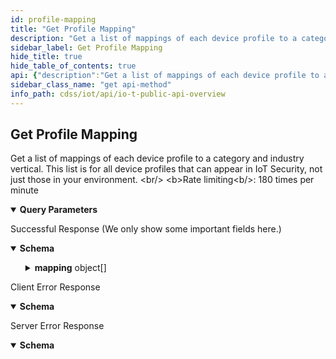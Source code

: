 ```yaml
---
id: profile-mapping
title: "Get Profile Mapping"
description: "Get a list of mappings of each device profile to a category and industry vertical. This list is for all device profiles that can appear in IoT Security, not just those in your environment. <br/> <b>Rate limiting<b/>: 180 times per minute"
sidebar_label: Get Profile Mapping
hide_title: true
hide_table_of_contents: true
api: {"description":"Get a list of mappings of each device profile to a category and industry vertical. This list is for all device profiles that can appear in IoT Security, not just those in your environment. <br/> <b>Rate limiting<b/>: 180 times per minute","operationId":"profile-mapping","security":[{"X-Key-Id":[],"X-Access-Key":[]}],"tags":["IoT Public API"],"parameters":[{"description":"The customer ID to which the API call is directed","in":"query","name":"customerid","required":true,"schema":{"type":"string"}}],"responses":{"200":{"description":"Successful Response (We only show some important fields here.)","content":{"application/json":{"schema":{"type":"object","required":["count","mapping"],"properties":{"count":{"type":"integer","description":"The total number of profile mappings"},"mapping":{"type":"array","description":"An array containing profile mappings","items":{"type":"object","properties":{"profile":{"type":"string","description":"The name of a device profile"},"category":{"type":"string","description":"The category to which the profile is mapped"},"vertical":{"type":"string","description":"The industry vertical to which the profile is mapped"}}}}}},"examples":{"DeviceDetailPerIPResponseExample":{"value":{"count":6,"mapping":[{"profile":"American Dynamics IP Camera","category":"Camera","vertical":"Office"},{"profile":"Hitachi Maxell Device","category":"Electronics IoT","vertical":"Generic IoT"},{"profile":"Mitsumi Electric Device","category":"Electronics IoT","vertical":"Generic IoT"},{"profile":"Sony Device","category":"Electronics IoT","vertical":"Generic IoT"},{"profile":"JK microsystems Device","category":"Industrial Controller","vertical":"Industrial"},{"profile":"Siemens PLC","category":"Industrial Controller","vertical":"Industrial"}]}}}}}},"4XX":{"description":"Client Error Response","content":{"application/json":{"schema":{"type":"object","properties":{"code":{"type":"string","description":"STATUS_CODE"},"msg":{"type":"string","description":"GENERAL_MESSAGE"}}},"examples":{"Bad Request":{"value":{"code":400,"msg":"Bad Request. This occurs when an HTTP request contains an invalid query string."}},"Forbidden access":{"value":{"code":403,"msg":"Forbidden access. Either the provided API key is invalid or it does not have the required RBAC permissions to run this API."}},"Too many requests":{"value":{"code":429,"msg":"Too many requests. The number of requests for device details for a single device exceeded the rate limit of 180 queries per minute per tenant."}}}}}},"5XX":{"description":"Server Error Response","content":{"application/json":{"schema":{"type":"object","properties":{"code":{"type":"string","description":"STATUS_CODE"},"msg":{"type":"string","description":"GENERAL_MESSAGE"}}},"examples":{"deviceDetailResponseExample":{"value":{"code":500,"msg":"Internal server error. A unified status for API communication type errors."}}}}}}},"method":"get","path":"/pub/v4.0/profile/mapping","servers":[{"url":"https://{customer-name}.iot.paloaltonetworks.com"}],"securitySchemes":{"X-Key-Id":{"description":"Your API header requires X-Key-Id for authentication.","type":"apiKey","in":"header","name":"X-Key-Id"},"X-Access-Key":{"description":"Your API header requires X-Key-Key for authentication.","type":"apiKey","in":"header","name":"X-Access-Key"}},"info":{"description":"Please refer [IoT Public API Authentication](iot-public-api-headers) to know how to get API Key<br/>\n","title":"IoT Public API Overview","version":"v4.0","contact":{}},"postman":{"name":"Get Profile Mapping","description":{"content":"Get a list of mappings of each device profile to a category and industry vertical. This list is for all device profiles that can appear in IoT Security, not just those in your environment. <br/> <b>Rate limiting<b/>: 180 times per minute","type":"text/plain"},"url":{"path":["pub","v4.0","profile","mapping"],"host":["{{baseUrl}}"],"query":[{"disabled":false,"description":{"content":"(Required) The customer ID to which the API call is directed","type":"text/plain"},"key":"customerid","value":""}],"variable":[]},"header":[{"key":"Accept","value":"application/json"}],"method":"GET","auth":{"type":"apikey","apikey":[{"type":"any","value":"X-Key-Id","key":"key"},{"type":"any","value":"<API Key>","key":"value"},{"type":"any","value":"header","key":"in"}]}}}
sidebar_class_name: "get api-method"
info_path: cdss/iot/api/io-t-public-api-overview
---
```



## Get Profile Mapping



Get a list of mappings of each device profile to a category and industry vertical. This list is for all device profiles that can appear in IoT Security, not just those in your environment. &lt;br/&gt; &lt;b&gt;Rate limiting&lt;b/&gt;: 180 times per minute

<details style={{"marginBottom":"1rem"}} data-collapsed={false} open={true}><summary style={{}}><strong>Query Parameters</strong></summary><div><ul><ParamsItem className={"paramsItem"} param={{"description":"The customer ID to which the API call is directed","in":"query","name":"customerid","required":true,"schema":{"type":"string"}}}></ParamsItem></ul></div></details><div><ApiTabs><TabItem label={"200"} value={"200"}><div>

Successful Response (We only show some important fields here.)

</div><div><MimeTabs groupId={"mime-type"}><TabItem label={"application/json"} value={"application/json"}><SchemaTabs groupId={"schema-tabs"}><TabItem label={"Schema"} value={"Schema"}><details style={{}} data-collapsed={false} open={true}><summary style={{"textAlign":"left"}}><strong>Schema</strong></summary><div style={{"textAlign":"left","marginLeft":"1rem"}}></div><ul style={{"marginLeft":"1rem"}}><SchemaItem collapsible={false} name={"count"} required={false} schemaDescription={"The total number of profile mappings"} schemaName={"integer"} qualifierMessage={undefined} defaultValue={undefined}></SchemaItem><SchemaItem collapsible={true} className={"schemaItem"}><details style={{}}><summary style={{}}><strong>mapping</strong><span style={{"opacity":"0.6"}}> object[]</span></summary><div style={{"marginLeft":"1rem"}}><div style={{"marginTop":".5rem","marginBottom":".5rem"}}>

An array containing profile mappings

</div><SchemaItem collapsible={false} name={"profile"} required={false} schemaDescription={"The name of a device profile"} schemaName={"string"} qualifierMessage={undefined} defaultValue={undefined}></SchemaItem><SchemaItem collapsible={false} name={"category"} required={false} schemaDescription={"The category to which the profile is mapped"} schemaName={"string"} qualifierMessage={undefined} defaultValue={undefined}></SchemaItem><SchemaItem collapsible={false} name={"vertical"} required={false} schemaDescription={"The industry vertical to which the profile is mapped"} schemaName={"string"} qualifierMessage={undefined} defaultValue={undefined}></SchemaItem></div></details></SchemaItem></ul></details></TabItem><TabItem label={"Example (from schema)"} value={"Example (from schema)"}><ResponseSamples responseExample={"{\n  \"count\": 0,\n  \"mapping\": [\n    {\n      \"profile\": \"string\",\n      \"category\": \"string\",\n      \"vertical\": \"string\"\n    }\n  ]\n}"} language={"json"}></ResponseSamples></TabItem><TabItem label={" Device Detail Per I P Response Example"} value={" Device Detail Per I P Response Example"}><ResponseSamples responseExample={"{\n  \"count\": 6,\n  \"mapping\": [\n    {\n      \"profile\": \"American Dynamics IP Camera\",\n      \"category\": \"Camera\",\n      \"vertical\": \"Office\"\n    },\n    {\n      \"profile\": \"Hitachi Maxell Device\",\n      \"category\": \"Electronics IoT\",\n      \"vertical\": \"Generic IoT\"\n    },\n    {\n      \"profile\": \"Mitsumi Electric Device\",\n      \"category\": \"Electronics IoT\",\n      \"vertical\": \"Generic IoT\"\n    },\n    {\n      \"profile\": \"Sony Device\",\n      \"category\": \"Electronics IoT\",\n      \"vertical\": \"Generic IoT\"\n    },\n    {\n      \"profile\": \"JK microsystems Device\",\n      \"category\": \"Industrial Controller\",\n      \"vertical\": \"Industrial\"\n    },\n    {\n      \"profile\": \"Siemens PLC\",\n      \"category\": \"Industrial Controller\",\n      \"vertical\": \"Industrial\"\n    }\n  ]\n}"} language={"json"}></ResponseSamples></TabItem></SchemaTabs></TabItem></MimeTabs></div></TabItem><TabItem label={"4XX"} value={"4XX"}><div>

Client Error Response

</div><div><MimeTabs groupId={"mime-type"}><TabItem label={"application/json"} value={"application/json"}><SchemaTabs groupId={"schema-tabs"}><TabItem label={"Schema"} value={"Schema"}><details style={{}} data-collapsed={false} open={true}><summary style={{"textAlign":"left"}}><strong>Schema</strong></summary><div style={{"textAlign":"left","marginLeft":"1rem"}}></div><ul style={{"marginLeft":"1rem"}}><SchemaItem collapsible={false} name={"code"} required={false} schemaDescription={"STATUS_CODE"} schemaName={"string"} qualifierMessage={undefined} defaultValue={undefined}></SchemaItem><SchemaItem collapsible={false} name={"msg"} required={false} schemaDescription={"GENERAL_MESSAGE"} schemaName={"string"} qualifierMessage={undefined} defaultValue={undefined}></SchemaItem></ul></details></TabItem><TabItem label={"Example (from schema)"} value={"Example (from schema)"}><ResponseSamples responseExample={"{\n  \"code\": \"string\",\n  \"msg\": \"string\"\n}"} language={"json"}></ResponseSamples></TabItem><TabItem label={" Bad  Request"} value={" Bad  Request"}><ResponseSamples responseExample={"{\n  \"code\": 400,\n  \"msg\": \"Bad Request. This occurs when an HTTP request contains an invalid query string.\"\n}"} language={"json"}></ResponseSamples></TabItem><TabItem label={" Forbidden access"} value={" Forbidden access"}><ResponseSamples responseExample={"{\n  \"code\": 403,\n  \"msg\": \"Forbidden access. Either the provided API key is invalid or it does not have the required RBAC permissions to run this API.\"\n}"} language={"json"}></ResponseSamples></TabItem><TabItem label={" Too many requests"} value={" Too many requests"}><ResponseSamples responseExample={"{\n  \"code\": 429,\n  \"msg\": \"Too many requests. The number of requests for device details for a single device exceeded the rate limit of 180 queries per minute per tenant.\"\n}"} language={"json"}></ResponseSamples></TabItem></SchemaTabs></TabItem></MimeTabs></div></TabItem><TabItem label={"5XX"} value={"5XX"}><div>

Server Error Response

</div><div><MimeTabs groupId={"mime-type"}><TabItem label={"application/json"} value={"application/json"}><SchemaTabs groupId={"schema-tabs"}><TabItem label={"Schema"} value={"Schema"}><details style={{}} data-collapsed={false} open={true}><summary style={{"textAlign":"left"}}><strong>Schema</strong></summary><div style={{"textAlign":"left","marginLeft":"1rem"}}></div><ul style={{"marginLeft":"1rem"}}><SchemaItem collapsible={false} name={"code"} required={false} schemaDescription={"STATUS_CODE"} schemaName={"string"} qualifierMessage={undefined} defaultValue={undefined}></SchemaItem><SchemaItem collapsible={false} name={"msg"} required={false} schemaDescription={"GENERAL_MESSAGE"} schemaName={"string"} qualifierMessage={undefined} defaultValue={undefined}></SchemaItem></ul></details></TabItem><TabItem label={"Example (from schema)"} value={"Example (from schema)"}><ResponseSamples responseExample={"{\n  \"code\": \"string\",\n  \"msg\": \"string\"\n}"} language={"json"}></ResponseSamples></TabItem><TabItem label={"Device Detail Response Example"} value={"Device Detail Response Example"}><ResponseSamples responseExample={"{\n  \"code\": 500,\n  \"msg\": \"Internal server error. A unified status for API communication type errors.\"\n}"} language={"json"}></ResponseSamples></TabItem></SchemaTabs></TabItem></MimeTabs></div></TabItem></ApiTabs></div>
      